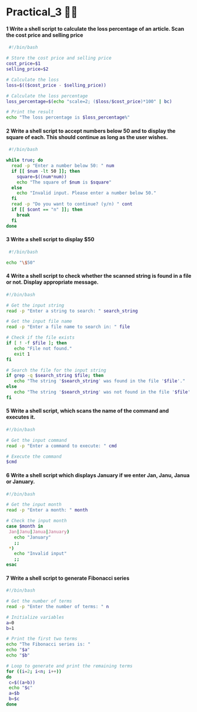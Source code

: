 # Practical_3 😶‍🌫️

#### 1 Write a shell script to calculate the loss percentage of an article. Scan the cost price and selling price

```bash copy
 #!/bin/bash

# Store the cost price and selling price
cost_price=$1
selling_price=$2

# Calculate the loss
loss=$(($cost_price - $selling_price))

# Calculate the loss percentage
loss_percentage=$(echo "scale=2; ($loss/$cost_price)*100" | bc)

# Print the result
echo "The loss percentage is $loss_percentage%"
```

#### 2 Write a shell script to accept numbers below 50 and to display the square of each. This should continue as long as the user wishes.

```bash copy
 #!/bin/bash

while true; do
  read -p "Enter a number below 50: " num
  if [[ $num -lt 50 ]]; then
    square=$((num*num))
    echo "The square of $num is $square"
  else
    echo "Invalid input. Please enter a number below 50."
  fi
  read -p "Do you want to continue? (y/n) " cont
  if [[ $cont == "n" ]]; then
    break
  fi
done
```

#### 3 Write a shell script to display $50

```bash copy
 #!/bin/bash

echo "\$50"

```

#### 4 Write a shell script to check whether the scanned string is found in a file or not. Display appropriate message.

```bash copy
#!/bin/bash

# Get the input string
read -p "Enter a string to search: " search_string

# Get the input file name
read -p "Enter a file name to search in: " file

# Check if the file exists
if [ ! -f $file ]; then
   echo "File not found."
   exit 1
fi

# Search the file for the input string
if grep -q $search_string $file; then
   echo "The string '$search_string' was found in the file '$file'."
else
   echo "The string '$search_string' was not found in the file '$file'."
fi
```

#### 5 Write a shell script, which scans the name of the command and executes it.

```bash copy
#!/bin/bash

# Get the input command
read -p "Enter a command to execute: " cmd

# Execute the command
$cmd

```

#### 6 Write a shell script which displays January if we enter Jan, Janu, Janua or January.

```bash copy
#!/bin/bash

# Get the input month
read -p "Enter a month: " month

# Check the input month
case $month in
 Jan|Janu|Janua|January)
   echo "January"
   ;;
 *)
   echo "Invalid input"
   ;;
esac

```

#### 7 Write a shell script to generate Fibonacci series

```bash copy
#!/bin/bash

# Get the number of terms
read -p "Enter the number of terms: " n

# Initialize variables
a=0
b=1

# Print the first two terms
echo "The Fibonacci series is: "
echo "$a"
echo "$b"

# Loop to generate and print the remaining terms
for ((i=2; i<n; i++))
do
 c=$((a+b))
 echo "$c"
 a=$b
 b=$c
done
```
